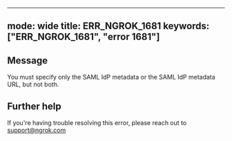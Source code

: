 
---
mode: wide
title: ERR_NGROK_1681
keywords: ["ERR_NGROK_1681", "error 1681"]
---

## Message
You must specify only the SAML IdP metadata or the SAML IdP metadata URL, but not both.




## Further help
If you're having trouble resolving this error, please reach out to [support@ngrok.com](mailto:support@ngrok.com?subject=Help%20with%20ERR_NGROK_1681)

